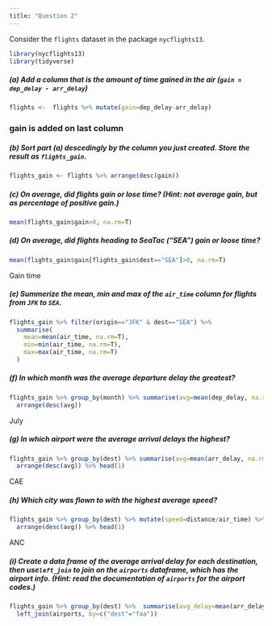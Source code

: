 ```yaml
---
title: "Question 2"
---
```


Consider the `flights` dataset in the package `nycflights13`.

```r
library(nycflights13)
library(tidyverse)
```


##### (a) Add a column that is the amount of time gained in the air (`gain = dep_delay - arr_delay`)
```r
flights <-  flights %>% mutate(gain=dep_delay-arr_delay)

```
### gain is added on last column


##### (b) Sort part (a) descedingly by the column you just created. Store the result as `flights_gain`.
```r
flights_gain <- flights %>% arrange(desc(gain))

```


##### (c) On average, did flights gain or lose time? (Hint: not average gain, but as percentage of positive gain.)
```r
  
mean(flights_gain$gain>0, na.rm=T)
```


##### (d) On average, did flights heading to SeaTac ("SEA") gain or loose time?
```r

mean(flights_gain$gain[flights_gain$dest=="SEA"]>0, na.rm=T)

```

Gain time

##### (e) Summerize the mean, min and max of the `air_time` column for flights from `JFK` to `SEA`.
```r
flights_gain %>% filter(origin=="JFK" & dest=="SEA") %>% 
  summarise(
    mean=mean(air_time, na.rm=T), 
    min=min(air_time, na.rm=T), 
    max=max(air_time, na.rm=T)
  )


```


##### (f) In which month was the average departure delay the greatest?
```r
flights_gain %>% group_by(month) %>% summarise(avg=mean(dep_delay, na.rm=T)) %>% 
  arrange(desc(avg))
```
July


##### (g) In which airport were the average arrival delays the highest?
```r

flights_gain %>% group_by(dest) %>% summarise(avg=mean(arr_delay, na.rm=T)) %>% 
  arrange(desc(avg)) %>% head(1)

```

CAE 

#####  (h) Which city was flown to with the highest average speed?
```r
flights_gain %>% group_by(dest) %>% mutate(speed=distance/air_time) %>% summarise(avg=mean(speed, na.rm=T)) %>% 
  arrange(desc(avg)) %>% head(1)


```
ANC

##### (i) Create a data frame of the average arrival delay for each destination, then use` left_join` to join on the `airports` dataframe, which has the airport info. (Hint: read the documentation of `airports` for the airport codes.)

```r
flights_gain %>% group_by(dest) %>%  summarise(avg_delay=mean(arr_delay, na.rm=T)) %>% 
  left_join(airports, by=c("dest"="faa"))

```

